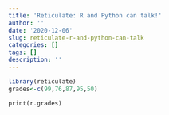 ```yaml
---
title: 'Reticulate: R and Python can talk!'
author: ''
date: '2020-12-06'
slug: reticulate-r-and-python-can-talk
categories: []
tags: []
description: ''
---
```

```R
library(reticulate)
grades<-c(99,76,87,95,50)
```

```python3
print(r.grades)
```